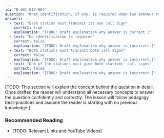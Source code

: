 ```yaml
---
id: "B-001-013-004"
question: "What identification, if any, is required when two amateur radio stations begin communications?"
answers:
  - text: "Each station must transmit its own call sign"
    correct: true
    explanation: "[TODO: Draft explanation why answer is correct.]"
  - text: "No identification is required"
    correct: false
    explanation: "[TODO: Draft explanation why answer is incorrect.]"
  - text: "Both stations must transmit both call signs"
    correct: false
    explanation: "[TODO: Draft explanation why answer is incorrect.]"
  - text: "One of the stations must give both stations' call signs"
    correct: false
    explanation: "[TODO: Draft explanation why answer is incorrect.]"
---
```


[TODO: This section will explain the concept behind the question in detail. Once drafted the reader will understand all necessary concepts to answer the question confidently and correctly. The lesson will follow pedagogy best-practices and assume the reader is starting with no previous knowledge.]

### Recommended Reading

- [TODO: Relevant Links and YouTube Videos]
